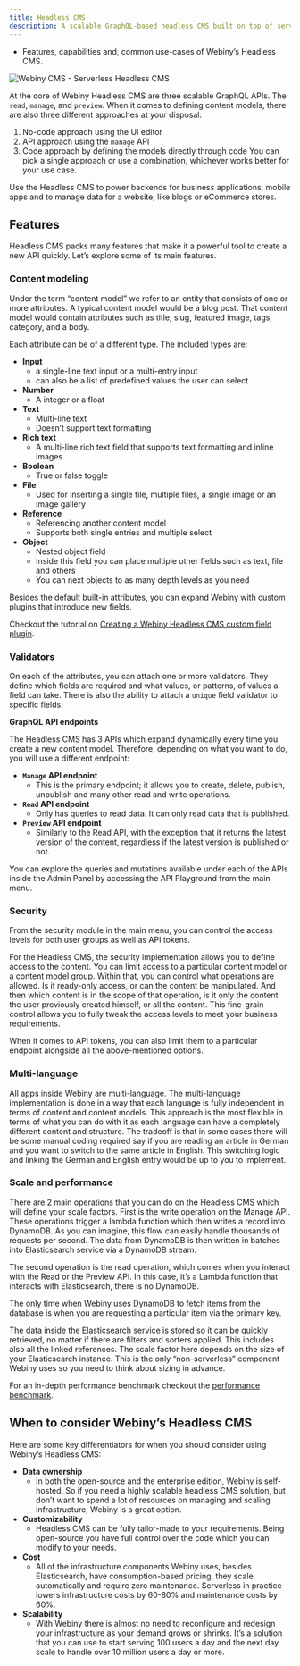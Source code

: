 ```yaml
---
title: Headless CMS
description: A scalable GraphQL-based headless CMS built on top of serverless infrastructure.
---
```



<Alert type="success" title="WHAT YOU'LL LEARN">

- Features, capabilities and, common use-cases of Webiny’s Headless CMS.

</Alert>

![Webiny CMS - Serverless Headless CMS](./assets/webiny-headless-cms.jpg)

At the core of Webiny Headless CMS are three scalable GraphQL APIs. The `read`, `manage`, and `preview`.
When it comes to defining content models, there are also three different approaches at your disposal:

1. No-code approach using the UI editor
2. API approach using the `manage` API
3. Code approach by defining the models directly through code
   You can pick a single approach or use a combination, whichever works better for your use case.

Use the Headless CMS to power backends for business applications, mobile apps and to manage data for a website, like blogs or eCommerce stores.

## Features

Headless CMS packs many features that make it a powerful tool to create a new API quickly. Let’s explore some of its main features.

### Content modeling

Under the term “content model” we refer to an entity that consists of one or more attributes. A typical content model would be a blog post. That content model would contain attributes such as title, slug, featured image, tags, category, and a body.

Each attribute can be of a different type. The included types are:

- **Input**
  - a single-line text input or a multi-entry input
  - can also be a list of predefined values the user can select
- **Number**
  - A integer or a float
- **Text**
  - Multi-line text
  - Doesn’t support text formatting
- **Rich text**
  - A multi-line rich text field that supports text formatting and inline images
- **Boolean**
  - True or false toggle
- **File**
  - Used for inserting a single file, multiple files, a single image or an image gallery
- **Reference**
  - Referencing another content model
  - Supports both single entries and multiple select
- **Object**
  - Nested object field
  - Inside this field you can place multiple other fields such as text, file and others
  - You can next objects to as many depth levels as you need

Besides the default built-in attributes, you can expand Webiny with custom plugins that introduce new fields.

<Alert type="info">

Checkout the tutorial on [Creating a Webiny Headless CMS custom field plugin](../../headless-cms/extending/custom-field-type).

</Alert>

### Validators

On each of the attributes, you can attach one or more validators. They define which fields are required and what values, or patterns, of values a field can take. There is also the ability to attach a `unique` field validator to specific fields.

**GraphQL API endpoints**

The Headless CMS has 3 APIs which expand dynamically every time you create a new content model. Therefore, depending on what you want to do, you will use a different endpoint:

- **`Manage` API endpoint**
  - This is the primary endpoint; it allows you to create, delete, publish, unpublish and many other read and write operations.
- **`Read` API endpoint**
  - Only has queries to read data. It can only read data that is published.
- **`Preview` API endpoint**
  - Similarly to the Read API, with the exception that it returns the latest version of the content, regardless if the latest version is published or not.

You can explore the queries and mutations available under each of the APIs inside the Admin Panel by accessing the API Playground from the main menu.

### Security

From the security module in the main menu, you can control the access levels for both user groups as well as API tokens.

For the Headless CMS, the security implementation allows you to define access to the content. You can limit access to a particular content model or a content model group. Within that, you can control what operations are allowed. Is it ready-only access, or can the content be manipulated. And then which content is in the scope of that operation, is it only the content the user previously created himself, or all the content. This fine-grain control allows you to fully tweak the access levels to meet your business requirements.

When it comes to API tokens, you can also limit them to a particular endpoint alongside all the above-mentioned options.

### Multi-language

All apps inside Webiny are multi-language. The multi-language implementation is done in a way that each language is fully independent in terms of content and content models. This approach is the most flexible in terms of what you can do with it as each language can have a completely different content and structure. The tradeoff is that in some cases there will be some manual coding required say if you are reading an article in German and you want to switch to the same article in English. This switching logic and linking the German and English entry would be up to you to implement.

### Scale and performance

There are 2 main operations that you can do on the Headless CMS which will define your scale factors. First is the write operation on the Manage API. These operations trigger a lambda function which then writes a record into DynamoDB. As you can imagine, this flow can easily handle thousands of requests per second. The data from DynamoDB is then written in batches into Elasticsearch service via a DynamoDB stream.

The second operation is the read operation, which comes when you interact with the Read or the Preview API. In this case, it’s a Lambda function that interacts with Elasticsearch, there is no DynamoDB.

<Alert type="success">

The only time when Webiny uses DynamoDB to fetch items from the database is when you are requesting a particular item via the primary key.

</Alert>

The data inside the Elasticsearch service is stored so it can be quickly retrieved, no matter if there are filters and sorters applied. This includes also all the linked references. The scale factor here depends on the size of your Elasticsearch instance. This is the only “non-serverless” component Webiny uses so you need to think about sizing in advance.

<Alert type="info">

For an in-depth performance benchmark checkout the [performance benchmark](../../performance-and-load-benchmark/introduction).

</Alert>

## When to consider Webiny’s Headless CMS

Here are some key differentiators for when you should consider using Webiny’s Headless CMS:

- **Data ownership**
  - In both the open-source and the enterprise edition, Webiny is self-hosted. So if you need a highly scalable headless CMS solution, but don’t want to spend a lot of resources on managing and scaling infrastructure, Webiny is a great option.
- **Customizability**
  - Headless CMS can be fully tailor-made to your requirements. Being open-source you have full control over the code which you can modify to your needs.
- **Cost**
  - All of the infrastructure components Webiny uses, besides Elasticsearch, have consumption-based pricing, they scale automatically and require zero maintenance. Serverless in practice lowers infrastructure costs by 60-80% and maintenance costs by 60%.
- **Scalability**
  - With Webiny there is almost no need to reconfigure and redesign your infrastructure as your demand grows or shrinks. It’s a solution that you can use to start serving 100 users a day and the next day scale to handle over 10 million users a day or more.
